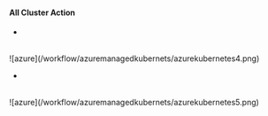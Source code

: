 #### All Cluster Action 

*
<br />
![azure](/workflow/azuremanagedkubernets/azurekubernetes4.png)<br  />

*
<br />
![azure](/workflow/azuremanagedkubernets/azurekubernetes5.png)<br  />